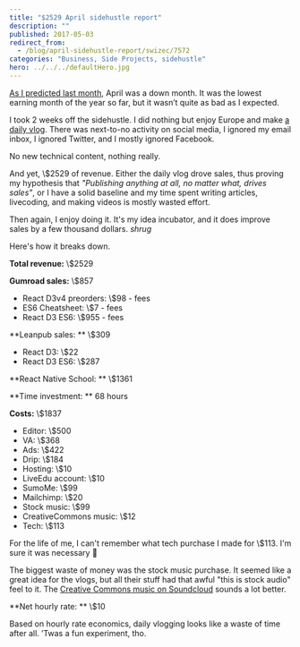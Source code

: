 ```yaml
---
title: "$2529 April sidehustle report"
description: ""
published: 2017-05-03
redirect_from:
  - /blog/april-sidehustle-report/swizec/7572
categories: "Business, Side Projects, sidehustle"
hero: ../../../defaultHero.jpg
---
```


[As I predicted last month](https://swizec.com/blog/march-2017-sidehustle-report/swizec/7540), April was a down month. It was the lowest earning month of the year so far, but it wasn’t quite as bad as I expected.

I took 2 weeks off the sidehustle. I did nothing but enjoy Europe and make [a daily vlog](https://www.youtube.com/watch?v=hL3pGjTlvio&list=PLF8WgaD4xmjUn5WldUkcy6YH1vLt7zbAx). There was next-to-no activity on social media, I ignored my email inbox, I ignored Twitter, and I mostly ignored Facebook.

No new technical content, nothing really.

And yet, \\\$2529 of revenue. Either the daily vlog drove sales, thus proving my hypothesis that _"Publishing anything at all, no matter what, drives sales"_, or I have a solid baseline and my time spent writing articles, livecoding, and making videos is mostly wasted effort.

Then again, I enjoy doing it. It's my idea incubator, and it does improve sales by a few thousand dollars. _shrug_

Here's how it breaks down.

**Total revenue:** \\\$2529

**Gumroad sales:** \\\$857

- React D3v4 preorders: \\\$98 - fees
- ES6 Cheatsheet: \\\$7 - fees
- React D3 ES6: \\\$955 - fees

\*\*Leanpub sales: \*\* \\\$309

- React D3: \\\$22
- React D3 ES6: \\\$287

\*\*React Native School: \*\* \\\$1361

\*\*Time investment: \*\* 68 hours

**Costs:** \\\$1837

- Editor: \\\$500
- VA: \\\$368
- Ads: \\\$422
- Drip: \\\$184
- Hosting: \\\$10
- LiveEdu account: \\\$10
- SumoMe: \\\$99
- Mailchimp: \\\$20
- Stock music: \\\$99
- CreativeCommons music: \\\$12
- Tech: \\\$113

For the life of me, I can't remember what tech purchase I made for \\\$113. I'm sure it was necessary 🤔

The biggest waste of money was the stock music purchase. It seemed like a great idea for the vlogs, but all their stuff had that awful "this is stock audio" feel to it. The [Creative Commons music on Soundcloud](https://soundcloud.com/creativecommonsmusicfree) sounds a lot better.

\*\*Net hourly rate: \*\* \\\$10

Based on hourly rate economics, daily vlogging looks like a waste of time after all. ’Twas a fun experiment, tho.
